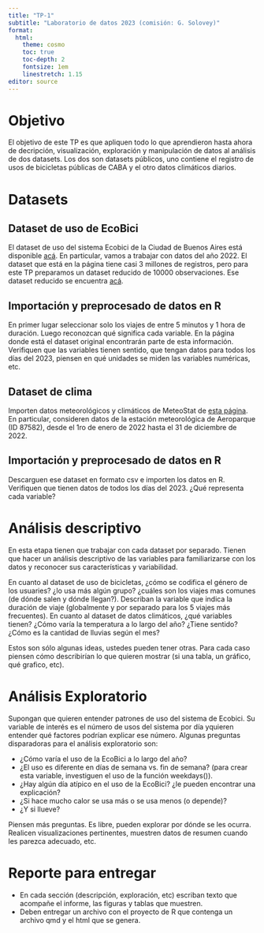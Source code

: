 ```yaml
---
title: "TP-1"
subtitle: "Laboratorio de datos 2023 (comisión: G. Solovey)"
format:
  html: 
    theme: cosmo
    toc: true
    toc-depth: 2
    fontsize: 1em
    linestretch: 1.15
editor: source
---
```


# Objetivo

El objetivo de este TP es que apliquen todo lo que aprendieron hasta ahora de decripción, 
visualización, exploración y manipulación de datos al análisis de dos datasets. Los dos
son datasets públicos, uno contiene el registro de usos de bicicletas públicas de CABA
y el otro datos climáticos diarios.

# Datasets

## Dataset de uso de EcoBici

El dataset de uso del sistema Ecobici de la Ciudad de Buenos Aires está disponible
[acá](https://data.buenosaires.gob.ar/dataset/bicicletas-publicas). En particular, vamos a trabajar
con datos del año 2022. El dataset que está en la página tiene casi 3 millones de registros, pero
para este TP preparamos un dataset reducido de 10000 observaciones. Ese dataset reducido se 
encuentra [acá](/tps/data/trips_2022_reducido.csv).

## Importación y preprocesado de datos en R

En primer lugar seleccionar solo los viajes de entre 5 minutos y 1 hora de duración. Luego
reconozcan qué significa cada variable. En la página donde está el dataset original encontrarán
parte de esta información. Verifiquen que las variables tienen sentido, que tengan datos para
todos los días del 2023, piensen en qué unidades se miden las variables numéricas, etc.

## Dataset de clima

Importen datos meteorológicos y climáticos de MeteoStat de [esta página](https://meteostat.net/es/). 
En particular, consideren datos de la estación meteorológica de Aeroparque (ID 87582), desde el 
1ro de enero de 2022 hasta el 31 de diciembre de 2022. 

## Importación y preprocesado de datos en R

Descarguen ese dataset en formato csv e importen los datos en R. Verifiquen que tienen datos de 
todos los días del 2023. ¿Qué representa cada variable?

# Análisis descriptivo

En esta etapa tienen que trabajar con cada dataset por separado. Tienen que hacer un análisis 
descriptivo de las variables para familiarizarse con los datos y reconocer sus características
y variabilidad. 

En cuanto al dataset de uso de bicicletas, ¿cómo se codifica el género de los usuaries? ¿lo usa más
algún grupo? ¿cuáles son los viajes mas comunes (de dónde salen y dónde llegan?). Describan la 
variable que indica la duración de viaje (globalmente y por separado para los 5 viajes más 
frecuentes). En cuanto al dataset de datos climáticos, ¿qué variables tienen? ¿Cómo varía la temperatura a lo 
largo del año? ¿Tiene sentido? ¿Cómo es la cantidad de lluvias según el mes?

Estos son sólo algunas ideas, ustedes pueden tener otras. Para cada caso piensen 
cómo describirían lo que quieren mostrar (si una tabla, un gráfico, qué grafico, etc).


# Análisis Exploratorio

Supongan que quieren entender patrones de uso del sistema de Ecobici. Su variable de interés es el 
número de usos del sistema por día yquieren entender qué factores podrían explicar ese número. 
Algunas preguntas disparadoras para el análisis exploratorio son:

- ¿Cómo varía el uso de la EcoBici a lo largo del año? 
- ¿El uso es diferente en días de semana vs. fin de semana? (para crear esta variable, investiguen 
el uso de la función weekdays()).
- ¿Hay algún día atípico en el uso de la EcoBici? ¿le pueden encontrar una explicación?
- ¿Si hace mucho calor se usa más o se usa menos (o depende)?
- ¿Y si llueve?

Piensen más preguntas. Es libre, pueden explorar por dónde se les ocurra. Realicen visualizaciones 
pertinentes, muestren datos de resumen cuando les parezca adecuado, etc. 

# Reporte para entregar

- En cada sección (descripción, exploración, etc) escriban texto que acompañe el informe, las figuras y tablas que muestren.
- Deben entregar un archivo con el proyecto de R que contenga un archivo qmd y el html que se genera. 

